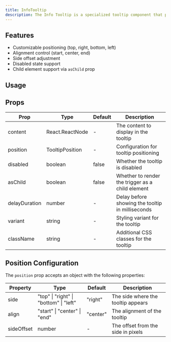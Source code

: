 ```yaml
---
title: InfoTooltip
description: The Info Tooltip is a specialized tooltip component that provides contextual information about elements in a consistent and accessible way. It's built on top of the base Tooltip component with additional styling and positioning options.
---
```


## Features

- Customizable positioning (top, right, bottom, left)
- Alignment control (start, center, end)
- Side offset adjustment
- Disabled state support
- Child element support via `asChild` prop

## Usage

<InfoTooltipExample />

## Props

| Prop      | Type                    | Default   | Description                                      |
|-----------|-------------------------|-----------|--------------------------------------------------|
| content   | React.ReactNode         | -         | The content to display in the tooltip            |
| position  | TooltipPosition         | -         | Configuration for tooltip positioning            |
| disabled  | boolean                 | false     | Whether the tooltip is disabled                  |
| asChild   | boolean                 | false     | Whether to render the trigger as a child element |
| delayDuration | number             | -         | Delay before showing the tooltip in milliseconds |
| variant   | string                  | -         | Styling variant for the tooltip                  |
| className | string                  | -         | Additional CSS classes for the tooltip           |

## Position Configuration

The `position` prop accepts an object with the following properties:

| Property    | Type                    | Default   | Description                                      |
|-------------|-------------------------|-----------|--------------------------------------------------|
| side        | "top" \| "right" \| "bottom" \| "left" | "right" | The side where the tooltip appears |
| align       | "start" \| "center" \| "end" | "center" | The alignment of the tooltip |
| sideOffset  | number                  | -         | The offset from the side in pixels               | 